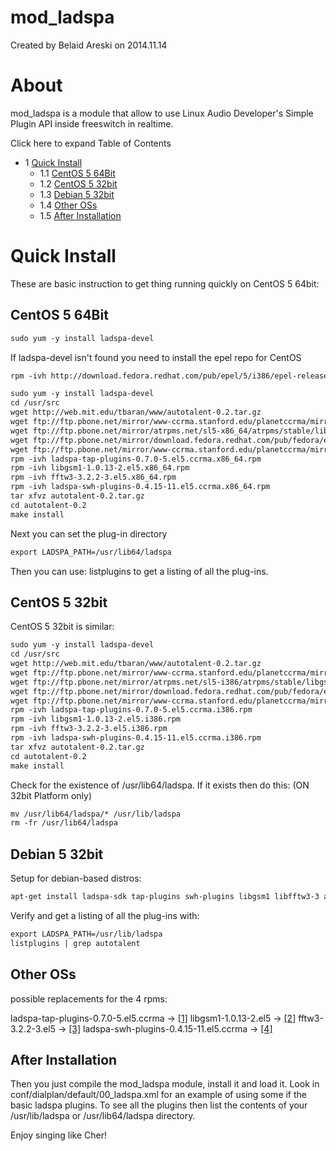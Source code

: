 
# mod_ladspa 

 Created by  Belaid Areski on 2014.11.14

# About

mod\_ladspa is a module that allow to use Linux Audio Developer's Simple Plugin API inside freeswitch in realtime.

Click here to expand Table of Contents

* 1 [Quick Install](#quick-install)  
   * 1.1 [CentOS 5 64Bit](#centos-5-64bit)  
   * 1.2 [CentOS 5 32bit](#centos-5-64bit)  
   * 1.3 [Debian 5 32bit](#debian-5-32bit)  
   * 1.4 [Other OSs](#other-oss)  
   * 1.5 [After Installation](#after-installation)

# Quick Install

These are basic instruction to get thing running quickly on CentOS 5 64bit:

## CentOS 5 64Bit

```xml
sudo yum -y install ladspa-devel
```

If ladspa-devel isn't found you need to install the epel repo for CentOS

```xml
rpm -ivh http://download.fedora.redhat.com/pub/epel/5/i386/epel-release-5-4.noarch.rpm
```

```xml
sudo yum -y install ladspa-devel
cd /usr/src
wget http://web.mit.edu/tbaran/www/autotalent-0.2.tar.gz
wget ftp://ftp.pbone.net/mirror/www-ccrma.stanford.edu/planetccrma/mirror/centos/linux/planetccrma/5/x86_64/ladspa-tap-plugins-0.7.0-5.el5.ccrma.x86_64.rpm
wget ftp://ftp.pbone.net/mirror/atrpms.net/sl5-x86_64/atrpms/stable/libgsm1-1.0.13-2.el5.x86_64.rpm
wget ftp://ftp.pbone.net/mirror/download.fedora.redhat.com/pub/fedora/epel/5/x86_64/fftw3-3.2.2-3.el5.x86_64.rpm
wget ftp://ftp.pbone.net/mirror/www-ccrma.stanford.edu/planetccrma/mirror/centos/linux/planetccrma/5/x86_64/ladspa-swh-plugins-0.4.15-11.el5.ccrma.x86_64.rpm
rpm -ivh ladspa-tap-plugins-0.7.0-5.el5.ccrma.x86_64.rpm
rpm -ivh libgsm1-1.0.13-2.el5.x86_64.rpm
rpm -ivh fftw3-3.2.2-3.el5.x86_64.rpm
rpm -ivh ladspa-swh-plugins-0.4.15-11.el5.ccrma.x86_64.rpm
tar xfvz autotalent-0.2.tar.gz 
cd autotalent-0.2
make install
```

Next you can set the plug-in directory

```xml
export LADSPA_PATH=/usr/lib64/ladspa 
```

Then you can use: listplugins to get a listing of all the plug-ins.

## CentOS 5 32bit

CentOS 5 32bit is similar:

```xml
sudo yum -y install ladspa-devel
cd /usr/src
wget http://web.mit.edu/tbaran/www/autotalent-0.2.tar.gz
wget ftp://ftp.pbone.net/mirror/www-ccrma.stanford.edu/planetccrma/mirror/centos/linux/planetccrma/5/i386/ladspa-tap-plugins-0.7.0-5.el5.ccrma.i386.rpm
wget ftp://ftp.pbone.net/mirror/atrpms.net/sl5-i386/atrpms/stable/libgsm1-1.0.13-2.el5.i386.rpm
wget ftp://ftp.pbone.net/mirror/download.fedora.redhat.com/pub/fedora/epel/5/i386/fftw3-3.2.2-3.el5.i386.rpm
wget ftp://ftp.pbone.net/mirror/www-ccrma.stanford.edu/planetccrma/mirror/centos/linux/planetccrma/5/i386/ladspa-swh-plugins-0.4.15-11.el5.ccrma.i386.rpm
rpm -ivh ladspa-tap-plugins-0.7.0-5.el5.ccrma.i386.rpm
rpm -ivh libgsm1-1.0.13-2.el5.i386.rpm
rpm -ivh fftw3-3.2.2-3.el5.i386.rpm
rpm -ivh ladspa-swh-plugins-0.4.15-11.el5.ccrma.i386.rpm
tar xfvz autotalent-0.2.tar.gz 
cd autotalent-0.2
make install
```

Check for the existence of /usr/lib64/ladspa. If it exists then do this: (ON 32bit Platform only)

```xml
mv /usr/lib64/ladspa/* /usr/lib/ladspa
rm -fr /usr/lib64/ladspa
```

## Debian 5 32bit

Setup for debian-based distros:

```xml
apt-get install ladspa-sdk tap-plugins swh-plugins libgsm1 libfftw3-3 autotalent 
```

Verify and get a listing of all the plug-ins with:

```xml
export LADSPA_PATH=/usr/lib/ladspa
listplugins | grep autotalent
```

## Other OSs

possible replacements for the 4 rpms:

ladspa-tap-plugins-0.7.0-5.el5.ccrma -> [[1]](http://pkgs.org/package/ladspa-tap-plugins)
libgsm1-1.0.13-2.el5 -> [[2]](http://pkgs.org/package/libgsm1)
fftw3-3.2.2-3.el5 -> [[3]](http://pkgs.org/package/fftw3)
ladspa-swh-plugins-0.4.15-11.el5.ccrma -> [[4]](http://pkgs.org/package/swh-plugins)

## After Installation

Then you just compile the mod\_ladspa module, install it and load it. Look in conf/dialplan/default/00\_ladspa.xml for an example of using some if the basic ladspa plugins. To see all the plugins then list the contents of your /usr/lib/ladspa or /usr/lib64/ladspa directory.

Enjoy singing like Cher!


